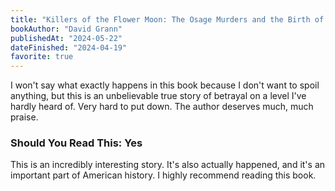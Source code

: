 ```yaml
---
title: "Killers of the Flower Moon: The Osage Murders and the Birth of the FBI"
bookAuthor: "David Grann"
publishedAt: "2024-05-22"
dateFinished: "2024-04-19"
favorite: true
---
```


I won't say what exactly happens in this book because I don't want to spoil anything, but this is an unbelievable true story of betrayal on a level I've hardly heard of. Very hard to put down. The author deserves much, much praise.

### Should You Read This: Yes
This is an incredibly interesting story. It's also actually happened, and it's an important part of American history. I highly recommend reading this book. 